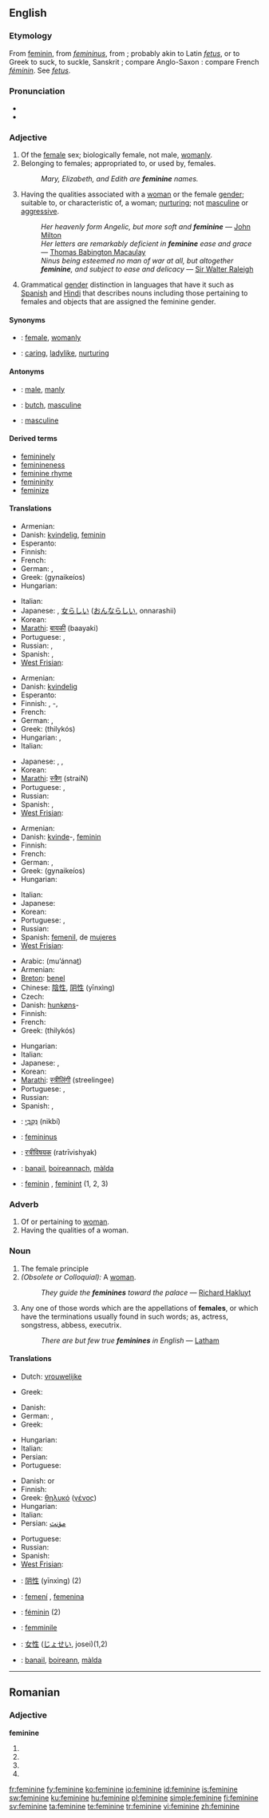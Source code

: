 {{wikipedia|dab=feminine}}
{{also|féminine}}
==English==

===Etymology===
From {{etyl|fro}} [[féminin|feminin]], from {{etyl|la}} ''[[femininus]]'', from {{term|femina||woman}}; probably akin to Latin ''[[fetus]]'', or to Greek to suck, to suckle, Sanskrit {{term|dhā||to suck}}; compare Anglo-Saxon {{term|sc=unicode|fǣmme||woman, maid}}: compare French ''[[féminin]]''. See ''[[fetus]]''.

===Pronunciation===
* {{IPA|/ˈfɛmɪnɪn/|/ˈfɛmənɪn/}}
* {{audio|en-us-feminine.ogg|Audio (US)}}

===Adjective===
{{en-adj}}

# Of the [[female]] sex; biologically female, not male, [[womanly]].
# Belonging to females; appropriated to, or used by, females.
#: ''Mary, Elizabeth, and Edith are '''feminine''' names.''
# Having the qualities associated with a [[woman]] or the female [[gender]]; suitable to, or characteristic of, a woman; [[nurturing]]; not [[masculine]] or [[aggressive]].
#: ''Her heavenly form Angelic, but more soft and '''feminine''''' — [[w:John Milton|John Milton]]
#: ''Her letters are remarkably deficient in '''feminine''' ease and grace'' — [[w:Thomas Babington Macaulay|Thomas Babington Macaulay]]
#: ''Ninus being esteemed no man of war at all, but altogether '''feminine''', and subject to ease and delicacy'' — [[w:Sir Walter Raleigh|Sir Walter Raleigh]]
# {{grammar}} Grammatical [[gender]] distinction in languages that have it such as [[Spanish]] and [[Hindi]] that describes nouns including those pertaining to females and objects that are assigned the feminine gender.

====Synonyms====
* {{italbrac|of the female sex}}: [[female]], [[womanly]]
* {{italbrac|having qualities of female gender}}: [[caring]], [[ladylike]], [[nurturing]]

====Antonyms====
* {{italbrac|of the female sex}}: [[male]], [[manly]]
* {{italbrac|having qualities of female gender}}: [[butch]], [[masculine]]
* {{italbrac|grammar}}: [[masculine]]

====Derived terms====
* [[femininely]]
* [[feminineness]]
* [[feminine rhyme]] {{prosody}}
* [[femininity]]
* [[feminize]]

====Translations====
{{trans-top|having the qualities associated with a woman}}
* Armenian: {{t-|hy|կանացի|tr=kanac'i|sc=Armn|xs=Armenian}}
* Danish: [[kvindelig]], [[feminin]]
* Esperanto: {{t-|eo|ina|xs=Esperanto}}
* Finnish: {{t-|fi|naisellinen}}
* French: {{t+|fr|féminin}}
* German: {{t+|de|feminin}}, {{t+|de|weiblich}}
* Greek: {{t+|el|γυναικείος|m|sc=Grek}} (gynaikeíos)
* Hungarian: {{t+|hu|nőies}}
{{trans-mid}}
* Italian: {{t+|it|femminile}}
* Japanese: {{t|ja|女性的な|tr=joseitekina|sc=Jpan}}, [[女らしい]] ([[おんならしい]], onnarashii)
* Korean: {{ko-inline|나약한|nayakan}}
* [[Marathi]]: [[बायकी]] (baayaki)
* Portuguese: {{t+|pt|feminino|m}}, {{t+|pt|feminina|f}}
* Russian: {{t+|ru|женский|tr=žénskij|sc=Cyrl}}, {{t+|ru|женственный|tr=žénstv'ennyj|sc=Cyrl}}
* Spanish: {{t+|es|femenino|m}}, {{t-|es|femenina|f}}
* [[West Frisian]]: {{t|fy|froulik|xs=West Frisian}}
{{trans-bottom}}

{{trans-top|of the female sex}}
* Armenian: {{t-|hy|իգական|tr=igakan|sc=Armn|xs=Armenian}}
* Danish: [[kvindelig]]
* Esperanto: {{t-|eo|ina|xs=Esperanto}}
* Finnish: {{t+|fi|naispuolinen}}, {{t+|fi|naaras}}-, {{t+|fi|naaraspuolinen}}
* French: {{t+|fr|féminin}}
* German: {{t+|de|feminin}}, {{t+|de|weiblich}}
* Greek: {{t+|el|θηλυκός|m|sc=Grek}} (thilykós)
* Hungarian: {{t+|hu|női}}, {{t+|hu|nőstény}}
* Italian: {{t+|it|femminile}}
{{trans-mid}}
* Japanese: {{t-|ja|女らしい|tr=on'narashii|sc=Jpan}}, {{t|ja|女性らしい|tr=joseirashii|sc=Jpan}}, {{t|ja|女の|tr=on'na no|sc=Jpan}}
* Korean: {{ko-inline|여자다운|yeosadaun}}
* [[Marathi]]: [[स्त्रैण]] (straiN)
* Portuguese: {{t+|pt|feminino|m}}, {{t+|pt|feminina|f}}
* Russian: {{t+|ru|женский|tr=žénskij|sc=Cyrl}}
* Spanish: {{t+|es|femenino|m}}, {{t-|es|femenina|f}}
* [[West Frisian]]: {{t|fy|froulik|xs=West Frisian}}
{{trans-bottom}}

{{trans-top|belonging to females}}
* Armenian: {{t|hy|կնոջ|tr=knoǰ|sc=Armn|xs=Armenian}}
* Danish: [[kvinde]]-, [[feminin]]
* Finnish: {{t+|fi|nainen|alt=naisten}}
* French: {{t+|fr|féminin}}
* German: {{t+|de|feminin}}, {{t+|de|weiblich}}
* Greek: {{t+|el|γυναικείος|m|sc=Grek}} (gynaikeíos)
* Hungarian: {{t+|hu|női}}
{{trans-mid}}
* Italian: {{t+|it|femminile}}
* Japanese: {{t|ja|女性の|tr=josei no|sc=Jpan}}
* Korean: {{ko-inline|여성의|yeoseong-ui}}
* Portuguese: {{t+|pt|feminino|m}}, {{t+|pt|feminina|f}}
* Russian: {{t+|ru|женский|tr=žénskij|sc=Cyrl}}
* Spanish: [[femenil]], de [[mujeres]]
* [[West Frisian]]: {{t|fy|froulik|xs=West Frisian}}
{{trans-bottom}}

{{trans-top|grammatical gender distinction}}
* Arabic: {{Arab|[[مؤنث]]}} (muʼánnaṯ) {{m}}
* Armenian: {{t-|hy|իգական|tr=igakan|sc=Armn|xs=Armenian}}
* [[Breton]]: [[benel]]
* Chinese: [[陰性]], [[阴性]] (yīnxìng)
* Czech: {{t+|cs|ženský|m}}
* Danish: [[hunkøn]]s-
* Finnish: {{t+|fi|feminiininen}}
* French: {{t+|fr|féminin}}
* Greek: {{t+|el|θηλυκός|m|sc=Grek}} (thilykós)
{{trans-mid}}
* Hungarian: {{t+|hu|nőnemű}}
* Italian: {{t+|it|femminile}}
* Japanese: {{t-|ja|女性名詞|tr=joseimeishi|sc=Jpan}}, {{t+|ja|女性|tr=josei|sc=Jpan}}
* Korean: {{ko-inline|여성|yeoseong}}
* [[Marathi]]: [[स्त्रीलिंगी]] (streelingee)
* Portuguese: {{t+|pt|feminino|m}}, {{t+|pt|feminina|f}}
* Russian: {{t+|ru|женский|tr=žénskij|sc=Cyrl}}
* Spanish: {{t+|es|femenino|m}}, {{t-|es|femenina|f}}
{{trans-bottom}}

{{checktrans-top}}
* {{ttbc|Hebrew}}: [[נקבי|נִקְבִּי]] (nikbí) {{m}}
{{checktrans-mid}}
* {{ttbc|Latin}}: [[femininus]]
* {{ttbc|Marathi}}: [[रत्रीविषयक]] (ratrīvishyak)
* {{ttbc|Scottish Gaelic}}: [[banail]], [[boireannach]], [[màlda]]
* {{ttbc|Swedish}}: [[feminin]] {{c}}, [[feminint]] {{n}} (1, 2, 3)
{{checktrans-bottom}}

===Adverb===
{{en-adv}}

# Of or pertaining to [[woman]].
# Having the qualities of a woman.

===Noun===
{{en-noun}}

# The female principle
# ''(Obsolete or Colloquial):'' A [[woman]].
#: ''They guide the '''feminines''' toward the palace'' — [[w:Richard Hakluyt|Richard Hakluyt]]
# {{Grammar}} Any one of those words which are the appellations of '''females''', or which have the terminations usually found in such words; as, actress, songstress, abbess, executrix.
#: ''There are but few true '''feminines''' in English'' — [[Latham]]

====Translations====
{{trans-top|female principle}}
* Dutch: [[vrouwelijke]] {{n}}
{{trans-mid}}
* Greek: {{t+|el|θηλυκό|n|sc=Grek}}
{{trans-bottom}}

{{trans-top|woman}}
* Danish: {{t+|da|kvinde|c}}
* German: {{t+|de|Frau|f}}, {{t+|de|Weib|n}}
* Greek: {{t+|el|θηλυκό|n|sc=Grek}}
{{trans-mid}}
* Hungarian: {{t|hu|fehérnép}}
* Italian: {{t+|it|donna|f}}
* Persian: {{t+|fa|زنانه|sc=fa-Arab|xs=Persian}}
* Portuguese: {{t+|pt|mulher|f}}
{{trans-bottom}}

{{trans-top|(''grammar'')}}
* Danish: {{t-|da|femininum|m}} or {{c}}
* Finnish: {{t+|fi|feminiini}}
* Greek: [[θηλυκό]] ([[γένος]]) {{n}}
* Hungarian: {{t+|hu|nőnem}}
* Italian: {{t+|it|femminile|m}}
* Persian: [[مؤنث]]
{{trans-mid}}
* Portuguese: {{t+|pt|feminino|m}}
* Russian: {{t+|ru|женский род|m|tr=žénskij rod|sc=Cyrl}}
* Spanish: {{t+|es|femenino|m}}
* [[West Frisian]]: {{t|fy|froulik|xs=West Frisian}}
{{trans-bottom}}

{{checktrans-top}}
* {{ttbc|Chinese}}: [[阴性]] (yīnxìng) (2)
* {{ttbc|Catalan}}: [[femení]] {{m}}, [[femenina]] {{f}}
* {{ttbc|French}}: [[féminin]] {{m}} (2)
* {{ttbc|Italian}}: [[femminile]]
{{checktrans-mid}}
* {{ttbc|Japanese}}: [[女性]] ([[じょせい]], josei)(1,2)
* {{ttbc|Scottish Gaelic}}: [[banail]], [[boireann]], [[màlda]]
{{checktrans-bottom}}

----

==Romanian==

===Adjective===
'''feminine'''

# {{ro-form-adj|fp|n|feminin}}
# {{ro-form-adj|fp|a|feminin}}
# {{ro-form-adj|np|n|feminin}}
# {{ro-form-adj|np|a|feminin}}

[[fr:feminine]]
[[fy:feminine]]
[[ko:feminine]]
[[io:feminine]]
[[id:feminine]]
[[is:feminine]]
[[sw:feminine]]
[[ku:feminine]]
[[hu:feminine]]
[[pl:feminine]]
[[simple:feminine]]
[[fi:feminine]]
[[sv:feminine]]
[[ta:feminine]]
[[te:feminine]]
[[tr:feminine]]
[[vi:feminine]]
[[zh:feminine]]